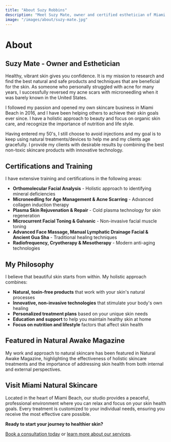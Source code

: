 ```yaml
---
title: "About Suzy Robbins"
description: "Meet Suzy Mate, owner and certified esthetician of Miami Natural Skincare"
image: "/images/about/suzy-mate.jpg"
---
```


# About

## Suzy Mate - Owner and Esthetician

Healthy, vibrant skin gives you confidence. It is my mission to research and find the best natural and safe products and techniques that are beneficial for the skin. As someone who personally struggled with acne for many years, I successfully reversed my acne scars with microneedling when it was barely known in the United States. 

I followed my passion and opened my own skincare business in Miami Beach in 2016, and I have been helping others to achieve their skin goals ever since. I have a holistic approach to beauty and focus on organic skin care, and recognize the importance of nutrition and life style. 

Having entered my 50's, I still choose to avoid injections and my goal is to keep using natural treatments/devices to help me and my clients age gracefully. I provide my clients with desirable results by combining the best non-toxic skincare products with innovative technology.

## Certifications and Training

I have extensive training and certifications in the following areas:

- **Orthomolecular Facial Analysis** - Holistic approach to identifying mineral deficiencies
- **Microneedling for Age Management & Acne Scarring** - Advanced collagen induction therapy
- **Plasma Skin Rejuvenation & Repair** - Cold plasma technology for skin regeneration
- **Microcurrent Facial Toning & Galvanic** - Non-invasive facial muscle toning
- **Advanced Face Massage, Manual Lymphatic Drainage Facial & Ancient Gua Sha** - Traditional healing techniques
- **Radiofrequency, Cryotherapy & Mesotherapy** - Modern anti-aging technologies

## My Philosophy

I believe that beautiful skin starts from within. My holistic approach combines:

- **Natural, toxin-free products** that work with your skin's natural processes
- **Innovative, non-invasive technologies** that stimulate your body's own healing
- **Personalized treatment plans** based on your unique skin needs
- **Education and support** to help you maintain healthy skin at home
- **Focus on nutrition and lifestyle** factors that affect skin health

## Featured in Natural Awake Magazine

My work and approach to natural skincare has been featured in Natural Awake Magazine, highlighting the effectiveness of holistic skincare treatments and the importance of addressing skin health from both internal and external perspectives.

## Visit Miami Natural Skincare

Located in the heart of Miami Beach, our studio provides a peaceful, professional environment where you can relax and focus on your skin health goals. Every treatment is customized to your individual needs, ensuring you receive the most effective care possible.

**Ready to start your journey to healthier skin?** 

[Book a consultation today](/book-online) or [learn more about our services](/services).
